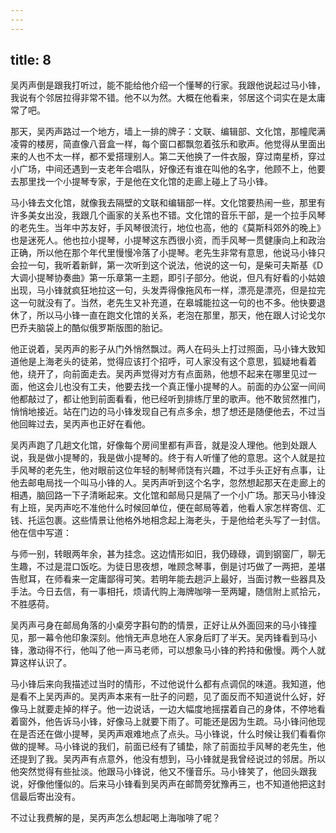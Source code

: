 ```yaml
---
---
---
```

title: 8
---




吴丙声倒是跟我打听过，能不能给他介绍一个懂琴的行家。我跟他说起过马小锋，我说有个邻居拉得非常不错。他不以为然。大概在他看来，邻居这个词实在是太庸常了吧。

那天，吴丙声路过一个地方，墙上一排的牌子：文联、编辑部、文化馆，那幢爬满凌霄的楼房，简直像八音盒一样，每个窗口都飘忽着弦乐和歌声。他觉得从里面出来的人也不太一样，都不爱搭理别人。第二天他换了一件衣服，穿过南星桥，穿过小广场，中间还遇到一支老年合唱队，好像还有谁在叫他的名字，他顾不上，他要去那里找一个小提琴专家，于是他在文化馆的走廊上碰上了马小锋。

马小锋去文化馆，就像我去隔壁的文联和编辑部一样。文化馆要热闹一些，那里有许多美女出没，我跟几个画家的关系也不错。文化馆的音乐干部，是一个拉手风琴的老先生。当年中苏友好，手风琴很流行，地位也高，他的《莫斯科郊外的晚上》也是迷死人。他也拉小提琴，小提琴这东西很小资，而手风琴一贯健康向上和政治正确，所以他在那个年代里慢慢冷落了小提琴。老先生非常有意思，他说马小锋只会拉一句，我听着新鲜，第一次听到这个说法，他说的这一句，是柴可夫斯基《D大调小提琴协奏曲》第一乐章第一主题，即引子部分。他说，但凡有好看的小姑娘出现，马小锋就疯狂地拉这一句，头发弄得像拖风布一样，漂亮是漂亮，但是拉完这一句就没有了。当然，老先生又补充道，在皋城能拉这一句的也不多。他快要退休了，所以马小锋一直在跑文化馆的关系，老泡在那里，那天，他在跟人讨论戈尔巴乔夫脑袋上的酷似俄罗斯版图的胎记。

他正说着，吴丙声的影子从门外悄然飘过。两人在码头上打过照面，马小锋大致知道他是上海老头的徒弟，觉得应该打个招呼，可人家没有这个意思，狐疑地看着他，绕开了，向前面走去。吴丙声觉得对方有点面熟，他想不起来在哪里见过一面，他这会儿也没有工夫，他要去找一个真正懂小提琴的人。前面的办公室一间间他都敲过了，都让他到前面看看，他已经听到排练厅里的歌声。他不敢贸然推门，悄悄地接近。站在门边的马小锋发现自己有点多余，想了想还是随便他去，不过当他回眸过去，吴丙声也正好在看他。

吴丙声跑了几趟文化馆，好像每个房间里都有声音，就是没人理他。他到处跟人说，我是做小提琴的，我是做小提琴的。终于有人听懂了他的意思。这个人就是拉手风琴的老先生，他对眼前这位年轻的制琴师饶有兴趣，不过手头正好有点事，让他去邮电局找一个叫马小锋的人。吴丙声听到这个名字，忽然想起那天在走廊上的相遇，脑回路一下子清晰起来。文化馆和邮局只是隔了一个小广场。那天马小锋没有上班，吴丙声吃不准他什么时候回单位，便在邮局等着，他看人家怎样寄信、汇钱、托运包裹。这些情景让他格外地相念起上海老头，于是他给老头写了一封信。他在信中写道：

与师一别，转眼两年余，甚为挂念。这边情形如旧，我仍碌碌，调到钢窗厂，聊无生趣，不过是混口饭吃。为徒日思夜想，唯顾念琴事，倒是讨巧做了一两把，差堪告慰耳，在师看来一定庸鄙得可笑。若明年能去趟沪上最好，当面讨教一些器具及手法。今日去信，有一事相托，烦请代购上海牌咖啡一至两罐，随信附上贰拾元，不胜感荷。

吴丙声弓身在邮局角落的小桌旁字斟句酌的情景，正好让从外面回来的马小锋撞见，那一幕令他印象深刻。他悄无声息地在人家身后盯了半天。吴丙锋看到马小锋，激动得不行，他叫了他一声马老师，可以想象马小锋的矜持和傲慢。两个人就算这样认识了。

马小锋后来向我描述过当时的情形，不过他说什么都有点调侃的味道。我知道，他是看不上吴丙声的。吴丙声本来有一肚子的问题，见了面反而不知道说什么好，好像马上就要走掉的样子。他一边说话，一边大幅度地摇摆着自己的身体，不停地看着窗外，他告诉马小锋，好像马上就要下雨了。可能还是因为生疏。马小锋问他现在是否还在做小提琴，吴丙声艰难地点了点头。马小锋说，什么时候让我们看看你做的提琴。马小锋说的我们，前面已经有了铺垫，除了前面拉手风琴的老先生，他还提到了我。吴丙声有点意外，他没有想到，马小锋就是我曾经说过的邻居。所以他突然觉得有些扯淡。他跟马小锋说，他又不懂音乐。马小锋笑了，他回头跟我说，好像他懂似的。后来马小锋看到吴丙声在邮筒旁犹豫再三，也不知道他把这封信最后寄出没有。

不过让我费解的是，吴丙声怎么想起喝上海咖啡了呢？